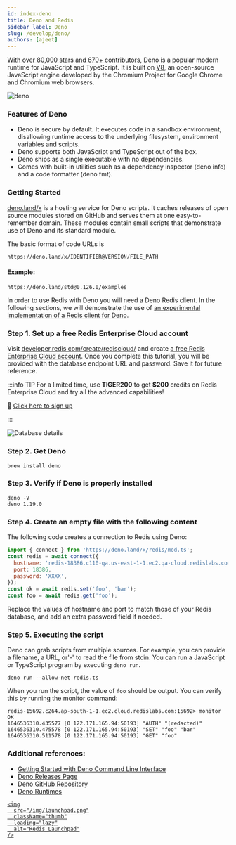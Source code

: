 ```yaml
---
id: index-deno
title: Deno and Redis
sidebar_label: Deno
slug: /develop/deno/
authors: [ajeet]
---
```



<Authors frontMatter={frontMatter} />

[With over 80,000 stars and 670+ contributors](https://github.com/denoland/deno), Deno is a popular modern runtime for JavaScript and TypeScript. It is built on [V8](https://v8.dev/), an open-source JavaScript engine developed by the Chromium Project for Google Chrome and Chromium web browsers.

![deno](deno.png)

### Features of Deno

- Deno is secure by default. It executes code in a sandbox environment, disallowing runtime access to the underlying filesystem, environment variables and scripts.
- Deno supports both JavaScript and TypeScript out of the box.
- Deno ships as a single executable with no dependencies.
- Comes with built-in utilities such as a dependency inspector (deno info) and a code formatter (deno fmt).

### Getting Started

[deno.land/x](https://deno.land/x) is a hosting service for Deno scripts. It caches releases of open source modules stored on GitHub and serves them at one easy-to-remember domain. These modules contain small scripts that demonstrate use of Deno and its standard module.

The basic format of code URLs is

```
https://deno.land/x/IDENTIFIER@VERSION/FILE_PATH
```

#### Example:

```
https://deno.land/std@0.126.0/examples
```

In order to use Redis with Deno you will need a Deno Redis client. In the following sections, we will demonstrate the use of [an experimental implementation of a Redis client for Deno](https://deno.land/x/redis@v0.25.3).

### Step 1. Set up a free Redis Enterprise Cloud account

Visit [developer.redis.com/create/rediscloud/](/create/rediscloud/) and create [a free Redis Enterprise Cloud account](https://redis.com/try-free/). Once you complete this tutorial, you will be provided with the database endpoint URL and password. Save it for future reference.

:::info TIP
For a limited time, use **TIGER200** to get **$200** credits on Redis Enterprise Cloud and try all the advanced capabilities!

:tada: [Click here to sign up](https://redis.com/try-free)

:::

![Database details](details_database.png)

### Step 2. Get Deno

```
brew install deno
```

### Step 3. Verify if Deno is properly installed

```
deno -V
deno 1.19.0
```

### Step 4. Create an empty file with the following content

The following code creates a connection to Redis using Deno:

```javascript
import { connect } from 'https://deno.land/x/redis/mod.ts';
const redis = await connect({
  hostname: 'redis-18386.c110-qa.us-east-1-1.ec2.qa-cloud.redislabs.com',
  port: 18386,
  password: 'XXXX',
});
const ok = await redis.set('foo', 'bar');
const foo = await redis.get('foo');
```

Replace the values of hostname and port to match those of your Redis database, and add an extra password field if needed.

### Step 5. Executing the script

Deno can grab scripts from multiple sources. For example, you can provide a filename, a URL, or'-' to read the file from stdin.
You can run a JavaScript or TypeScript program by executing `deno run`.

```
deno run --allow-net redis.ts

```

When you run the script, the value of `foo` should be output. You can verify this by running the monitor command:

```
redis-15692.c264.ap-south-1-1.ec2.cloud.redislabs.com:15692> monitor
OK
1646536310.435577 [0 122.171.165.94:50193] "AUTH" "(redacted)"
1646536310.475578 [0 122.171.165.94:50193] "SET" "foo" "bar"
1646536310.511578 [0 122.171.165.94:50193] "GET" "foo"
```

### Additional references:

- [Getting Started with Deno Command Line Interface](https://deno.land/manual@v1.19.0/getting_started/command_line_interface)
- [Deno Releases Page](https://github.com/denoland/deno/releases)
- [Deno GitHub Repository](https://github.com/denoland/deno)
- [Deno Runtimes](https://deno.land/manual@v1.19.0/runtime)

<div>
  <a
    href="https://launchpad.redis.com"
    target="_blank"
    rel="noopener"
    className="link">

    <img
      src="/img/launchpad.png"
      className="thumb"
      loading="lazy"
      alt="Redis Launchpad"
    />

  </a>
</div>
